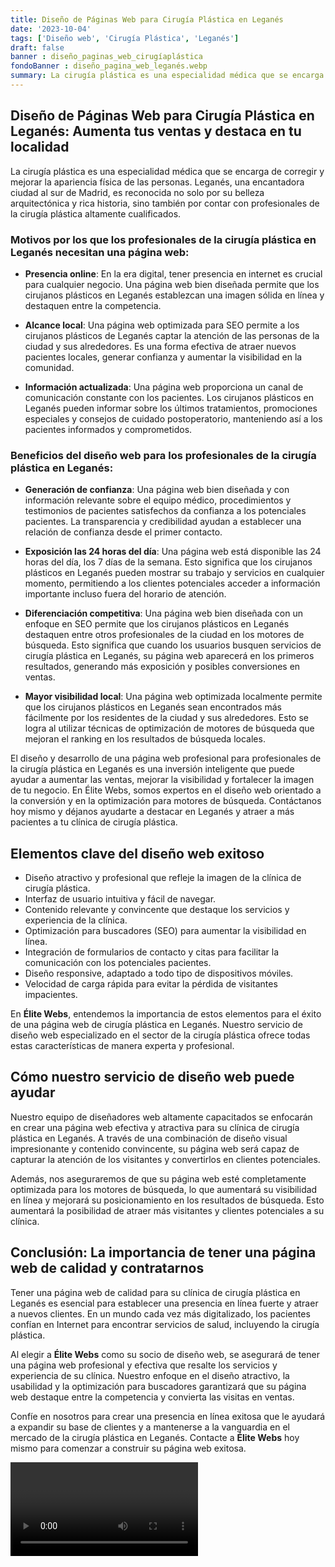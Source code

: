 ```yaml
---
title: Diseño de Páginas Web para Cirugía Plástica en Leganés
date: '2023-10-04'
tags: ['Diseño web', 'Cirugía Plástica', 'Leganés']
draft: false
banner : diseño_paginas_web_cirugíaplástica
fondoBanner : diseño_pagina_web_leganés.webp
summary: La cirugía plástica es una especialidad médica que se encarga de corregir y mejorar la apariencia física de las personas. Leganés, una encantadora ciudad al sur de Madrid, es reconocida no solo por su belleza arquitectónica y rica historia, sino también por contar con profesionales de la cirugía plástica altamente cualificados.
---
```


## Diseño de Páginas Web para Cirugía Plástica en Leganés: Aumenta tus ventas y destaca en tu localidad

La cirugía plástica es una especialidad médica que se encarga de corregir y mejorar la apariencia física de las personas. Leganés, una encantadora ciudad al sur de Madrid, es reconocida no solo por su belleza arquitectónica y rica historia, sino también por contar con profesionales de la cirugía plástica altamente cualificados.

### Motivos por los que los profesionales de la cirugía plástica en Leganés necesitan una página web:

- **Presencia online**: En la era digital, tener presencia en internet es crucial para cualquier negocio. Una página web bien diseñada permite que los cirujanos plásticos en Leganés establezcan una imagen sólida en línea y destaquen entre la competencia.

- **Alcance local**: Una página web optimizada para SEO permite a los cirujanos plásticos de Leganés captar la atención de las personas de la ciudad y sus alrededores. Es una forma efectiva de atraer nuevos pacientes locales, generar confianza y aumentar la visibilidad en la comunidad.

- **Información actualizada**: Una página web proporciona un canal de comunicación constante con los pacientes. Los cirujanos plásticos en Leganés pueden informar sobre los últimos tratamientos, promociones especiales y consejos de cuidado postoperatorio, manteniendo así a los pacientes informados y comprometidos.

### Beneficios del diseño web para los profesionales de la cirugía plástica en Leganés:

- **Generación de confianza**: Una página web bien diseñada y con información relevante sobre el equipo médico, procedimientos y testimonios de pacientes satisfechos da confianza a los potenciales pacientes. La transparencia y credibilidad ayudan a establecer una relación de confianza desde el primer contacto.

- **Exposición las 24 horas del día**: Una página web está disponible las 24 horas del día, los 7 días de la semana. Esto significa que los cirujanos plásticos en Leganés pueden mostrar su trabajo y servicios en cualquier momento, permitiendo a los clientes potenciales acceder a información importante incluso fuera del horario de atención.

- **Diferenciación competitiva**: Una página web bien diseñada con un enfoque en SEO permite que los cirujanos plásticos en Leganés destaquen entre otros profesionales de la ciudad en los motores de búsqueda. Esto significa que cuando los usuarios busquen servicios de cirugía plástica en Leganés, su página web aparecerá en los primeros resultados, generando más exposición y posibles conversiones en ventas.

- **Mayor visibilidad local**: Una página web optimizada localmente permite que los cirujanos plásticos en Leganés sean encontrados más fácilmente por los residentes de la ciudad y sus alrededores. Esto se logra al utilizar técnicas de optimización de motores de búsqueda que mejoran el ranking en los resultados de búsqueda locales.

El diseño y desarrollo de una página web profesional para profesionales de la cirugía plástica en Leganés es una inversión inteligente que puede ayudar a aumentar las ventas, mejorar la visibilidad y fortalecer la imagen de tu negocio. En Élite Webs, somos expertos en el diseño web orientado a la conversión y en la optimización para motores de búsqueda. Contáctanos hoy mismo y déjanos ayudarte a destacar en Leganés y atraer a más pacientes a tu clínica de cirugía plástica.

<GifSeo />

<Cta />

## Elementos clave del diseño web exitoso

- Diseño atractivo y profesional que refleje la imagen de la clínica de cirugía plástica.
- Interfaz de usuario intuitiva y fácil de navegar.
- Contenido relevante y convincente que destaque los servicios y experiencia de la clínica.
- Optimización para buscadores (SEO) para aumentar la visibilidad en línea.
- Integración de formularios de contacto y citas para facilitar la comunicación con los potenciales pacientes.
- Diseño responsive, adaptado a todo tipo de dispositivos móviles.
- Velocidad de carga rápida para evitar la pérdida de visitantes impacientes.

En **Élite Webs**, entendemos la importancia de estos elementos para el éxito de una página web de cirugía plástica en Leganés. Nuestro servicio de diseño web especializado en el sector de la cirugía plástica ofrece todas estas características de manera experta y profesional. 

## Cómo nuestro servicio de diseño web puede ayudar

Nuestro equipo de diseñadores web altamente capacitados se enfocarán en crear una página web efectiva y atractiva para su clínica de cirugía plástica en Leganés. A través de una combinación de diseño visual impresionante y contenido convincente, su página web será capaz de capturar la atención de los visitantes y convertirlos en clientes potenciales.

Además, nos aseguraremos de que su página web esté completamente optimizada para los motores de búsqueda, lo que aumentará su visibilidad en línea y mejorará su posicionamiento en los resultados de búsqueda. Esto aumentará la posibilidad de atraer más visitantes y clientes potenciales a su clínica.

## Conclusión: La importancia de tener una página web de calidad y contratarnos

Tener una página web de calidad para su clínica de cirugía plástica en Leganés es esencial para establecer una presencia en línea fuerte y atraer a nuevos clientes. En un mundo cada vez más digitalizado, los pacientes confían en Internet para encontrar servicios de salud, incluyendo la cirugía plástica. 

Al elegir a **Élite Webs** como su socio de diseño web, se asegurará de tener una página web profesional y efectiva que resalte los servicios y experiencia de su clínica. Nuestro enfoque en el diseño atractivo, la usabilidad y la optimización para buscadores garantizará que su página web destaque entre la competencia y convierta las visitas en ventas.

Confíe en nosotros para crear una presencia en línea exitosa que le ayudará a expandir su base de clientes y a mantenerse a la vanguardia en el mercado de la cirugía plástica en Leganés. Contacte a **Élite Webs** hoy mismo para comenzar a construir su página web exitosa.

<Video />

<CtaBot job='Cirugía Plástica' city='Leganés'/>

<Gmaps query='Leganés+españa+maps' />